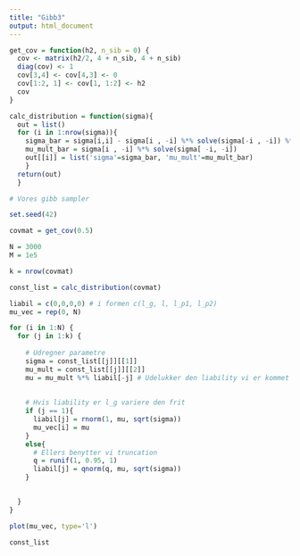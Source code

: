 ```yaml
---
title: "Gibb3"
output: html_document
---
```


```r
get_cov = function(h2, n_sib = 0) {
  cov <- matrix(h2/2, 4 + n_sib, 4 + n_sib)
  diag(cov) <- 1
  cov[3,4] <- cov[4,3] <- 0
  cov[1:2, 1] <- cov[1, 1:2] <- h2
  cov
}
```


```r
calc_distribution = function(sigma){
  out = list()
  for (i in 1:nrow(sigma)){
    sigma_bar = sigma[i,i] - sigma[i , -i] %*% solve(sigma[-i , -i]) %*% sigma[-i , i]
    mu_mult_bar = sigma[i , -i] %*% solve(sigma[ -i, -i])
    out[[i]] = list('sigma'=sigma_bar, 'mu_mult'=mu_mult_bar)
    }
  return(out)
  }
```




```r
# Vores gibb sampler

set.seed(42)

covmat = get_cov(0.5)

N = 3000
M = 1e5

k = nrow(covmat)

const_list = calc_distribution(covmat)

liabil = c(0,0,0,0) # i formen c(l_g, l, l_p1, l_p2)
mu_vec = rep(0, N)

for (i in 1:N) {
  for (j in 1:k) {
    
    # Udregner parametre
    sigma = const_list[[j]][[1]]
    mu_mult = const_list[[j]][[2]]
    mu = mu_mult %*% liabil[-j] # Udelukker den liability vi er kommet til
    
    
    # Hvis liability er l_g variere den frit
    if (j == 1){
      liabil[j] = rnorm(1, mu, sqrt(sigma))
      mu_vec[i] = mu
    }
    else{
      # Ellers benytter vi truncation
      q = runif(1, 0.95, 1)
      liabil[j] = qnorm(q, mu, sqrt(sigma))
    }
    

  }
}
```

```r
plot(mu_vec, type='l')
```
```r
const_list
```

